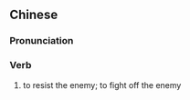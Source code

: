 {{also|抵敌}}
==Chinese==
{{zh-forms|s=抵敌}}

===Pronunciation===
{{zh-pron
|m=dǐdí
|c=dai2 dik6
|mn=tí-tek/tú-te̍k
|cat=v
}}

===Verb===
{{zh-verb}}

# {{lb|zh|literary}} to resist the enemy; to fight off the enemy